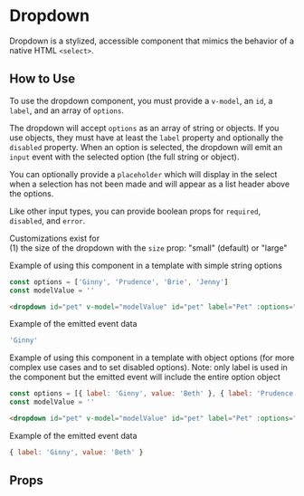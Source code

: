 
# Dropdown

Dropdown is a stylized, accessible component that mimics the behavior of a native HTML `<select>`.

<Preview>
  <Story id="components-dropdown--with-object-options" />
</Preview>

## How to Use
To use the dropdown component, you must provide a `v-model`, an `id`, a `label`, and an array of `options`.

The dropdown will accept `options` as an array of string or objects. If you use objects, they must have at least the `label` property and optionally the `disabled` property. When an option is selected, the dropdown will emit an `input` event with the selected option (the full string or object).

You can optionally provide a `placeholder` which will display in the select when a selection has not been made and will appear as a list header above the options.

Like other input types, you can provide boolean props for `required`, `disabled`, and `error`.

Customizations exist for<br />
(1) the size of the dropdown with the `size` prop: "small" (default) or "large"<br />

Example of using this component in a template with simple string options
```js
const options = ['Ginny', 'Prudence', 'Brie', 'Jenny']
const modelValue = ''
```
```html
<dropdown id="pet" v-model="modelValue" id="pet" label="Pet" :options="options" placeholder="Pick a pet" />
```

Example of the emitted event data
```js
'Ginny'
```

Example of using this component in a template with object options (for more complex use cases and to set disabled options).
Note: only label is used in the component but the emitted event will include the entire option object
```js
const options = [{ label: 'Ginny', value: 'Beth' }, { label: 'Prudence', value: 'Mercedes' }, { label: 'Brie', value: 'Nina' }, {label: 'Jenny', value: 'Mercedes', disabled: true }]
const modelValue = ''
```
```html
<dropdown id="pet" v-model="modelValue" id="pet" label="Pet" :options="options" placeholder="Pick a pet" />
```

Example of the emitted event data
```js
{ label: 'Ginny', value: 'Beth' }
```

## Props

<ArgsTable story={PRIMARY_STORY} />
